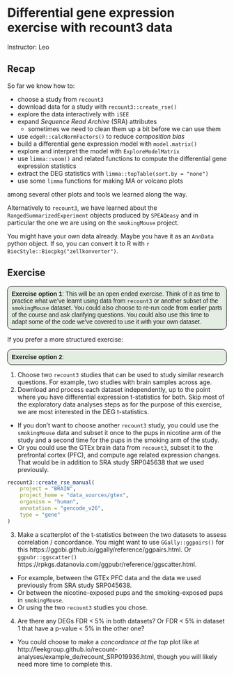 # Differential gene expression exercise with recount3 data

Instructor: Leo

## Recap

So far we know how to:

* choose a study from `recount3`
* download data for a study with `recount3::create_rse()`
* explore the data interactively with `iSEE`
* expand _Sequence Read Archive_ (SRA) attributes
  - sometimes we need to clean them up a bit before we can use them
* use `edgeR::calcNormFactors()` to reduce _composition bias_
* build a differential gene expression model with `model.matrix()`
* explore and interpret the model with `ExploreModelMatrix`
* use `limma::voom()` and related functions to compute the differential gene expression statistics
* extract the DEG statistics with `limma::topTable(sort.by = "none")`
* use some `limma` functions for making MA or volcano plots

among several other plots and tools we learned along the way.

Alternatively to `recount3`, we have learned about the `RangedSummarizedExperiment` objects produced by `SPEAQeasy` and in particular the one we are using on the `smokingMouse` project.

You might have your own data already. Maybe you have it as an `AnnData` python object. If so, you can convert it to R with `r BiocStyle::Biocpkg("zellkonverter")`.

## Exercise

<style>
p.exercise  {
background-color: #E4EDE2;
padding: 9px;
border: 1px solid black;
border-radius: 10px;
font-family: sans-serif;
}
</style>

<p class="exercise">
**Exercise option 1**:
This will be an open ended exercise. Think of it as time to practice what we've learnt using data from `recount3` or another subset of the `smokingMouse` dataset. You could also choose to re-run code from earlier parts of the course and ask clarifying questions. You could also use this time to adapt some of the code we've covered to use it with your own dataset.
</p>


If you prefer a more structured exercise:

<p class="exercise">
**Exercise option 2**:
</p>

<div class="alert alert-info">
1. Choose two `recount3` studies that can be used to study similar research questions. For example, two studies with brain samples across age.
2. Download and process each dataset independently, up to the point where you have differential expression t-statistics for both. Skip most of the exploratory data analyses steps as for the purpose of this exercise, we are most interested in the DEG t-statistics.
  - If you don't want to choose another `recount3` study, you could use the `smokingMouse` data and subset it once to the pups in nicotine arm of the study and a second time for the pups in the smoking arm of the study.
  - Or you could use the GTEx brain data from `recount3`, subset it to the prefrontal cortex (PFC), and compute age related expression changes. That would be in addition to SRA study SRP045638 that we used previously.
 
```r
recount3::create_rse_manual(
    project = "BRAIN",
    project_home = "data_sources/gtex",
    organism = "human",
    annotation = "gencode_v26",
    type = "gene"
)
```

3. Make a scatterplot of the t-statistics between the two datasets to assess correlation / concordance. You might want to use `GGally::ggpairs()` for this https://ggobi.github.io/ggally/reference/ggpairs.html. Or `ggpubr::ggscatter()` https://rpkgs.datanovia.com/ggpubr/reference/ggscatter.html.
  - For example, between the GTEx PFC data and the data we used previously from SRA study SRP045638.
  - Or between the nicotine-exposed pups and the smoking-exposed pups in `smokingMouse`.
  - Or using the two `recount3` studies you chose.
4. Are there any DEGs FDR < 5% in both datasets? Or FDR < 5% in dataset 1 that have a p-value < 5% in the other one?
  - You could choose to make a _concordance at the top_ plot like at http://leekgroup.github.io/recount-analyses/example_de/recount_SRP019936.html, though you will likely need more time to complete this.

</div>
